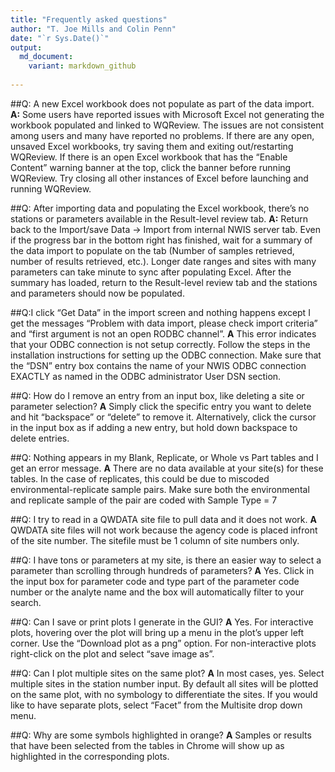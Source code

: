 ```yaml
---
title: "Frequently asked questions"
author: "T. Joe Mills and Colin Penn"
date: "`r Sys.Date()`"
output:
  md_document:
    variant: markdown_github
  
---
```


##Q: A new Excel workbook does not populate as part of the data import.
**A:** Some users have reported issues with Microsoft Excel not generating the workbook populated and linked to WQReview. The issues are not consistent among users and many have reported no problems. If there are any open, unsaved Excel workbooks, try saving them and exiting out/restarting WQReview. If there is an open Excel workbook that has the "Enable Content" warning banner at the top, click the banner before running WQReview. Try closing all other instances of Excel before launching and running WQReview.

##Q: After importing data and populating the Excel workbook, there's no stations or parameters available in the Result-level review tab.
**A:** Return back to the Import/save Data -> Import from internal NWIS server tab. Even if the progress bar in the bottom right has finished, wait for a summary of the data import to populate on the tab (Number of samples retrieved, number of results retrieved, etc.). Longer date ranges and sites with many parameters can take minute to sync after populating Excel. After the summary has loaded, return to the Result-level review tab and the stations and parameters should now be populated.


##Q:I click "Get Data" in the import screen and nothing happens except I get the messages "Problem with data import, please check import criteria" and "first argument is not an open RODBC channel".
**A** 
This error indicates that your ODBC connection is not setup correctly. Follow the steps in the installation instructions for setting up the ODBC connection. Make sure that the "DSN" entry box contains the name of your NWIS ODBC connection EXACTLY as named in the ODBC administrator User DSN section. 

##Q: How do I remove an entry from an input box, like deleting a site or parameter selection?
**A** 
Simply click the specific entry you want to delete and hit "backspace" or "delete" to remove it. Alternatively, click the cursor in the input box as if adding a new entry, but hold down backspace to delete entries.

##Q: Nothing appears in my Blank, Replicate, or Whole vs Part tables and I get an error message.
**A** 
There are no data available at your site(s) for these tables. In the case of replicates, this could be due to miscoded environmental-replicate sample pairs. Make sure both the environmental and replicate sample of the pair are coded with Sample Type = 7

##Q: I try to read in a QWDATA site file to pull data and it does not work.
**A** 
QWDATA site files will not work because the agency code is placed infront of the site number. The sitefile must be 1 column of site numbers only.

##Q: I have tons or parameters at my site, is there an easier way to select a parameter than scrolling through hundreds of parameters?
**A** 
Yes. Click in the input box for parameter code and type part of the parameter code number or the analyte name and the box will automatically filter to your search.

##Q: Can I save or print plots I generate in the GUI?
**A** 
Yes. For interactive plots, hovering over the plot will bring up a menu in the plot's upper left corner. Use the "Download plot as a png" option. For non-interactive plots right-click on the plot and select "save image as".

##Q: Can I plot multiple sites on the same plot?
**A** 
In most cases, yes. Select multiple sites in the station number input. By default all sites will be plotted on the same plot, with no symbology to differentiate the sites. If you would like to have separate plots, select "Facet" from the Multisite drop down menu.

##Q: Why are some symbols highlighted in orange?
**A** 
Samples or results that have been selected from the tables in Chrome will show up as highlighted in the corresponding plots.
